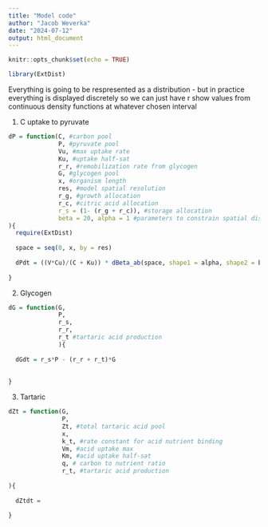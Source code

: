 ```yaml
---
title: "Model code"
author: "Jacob Weverka"
date: "2024-07-12"
output: html_document
---
```


```r
knitr::opts_chunk$set(echo = TRUE)

library(ExtDist)
```

Everything is going to be respresented as a distribution - but in practice everything is displayed discretely so we can just have r show values from continuous density functions at whatever chosen interval

1. C uptake to pyruvate

```r
dP = function(C, #carbon pool
              P, #pyruvate pool
              Vu, #max uptake rate
              Ku, #uptake half-sat
              r_r, #remobilization rate from glycogen
              G, #glycogen pool 
              x, #organism length
              res, #model spatial resolution
              r_g, #growth allocation
              r_c, #citric acid allocation
              r_s = (1- (r_g + r_c)), #storage allocation
              beta = 20, alpha = 1 #parameters to constrain spatial distribution
){
  require(ExtDist)
  
  space = seq(0, x, by = res)
  
  dPdt = ((V*Cu)/(C + Ku)) * dBeta_ab(space, shape1 = alpha, shape2 = beta, a = 0, b = x) + r_r * G - (r_g + r_c +r_s) * G
  
}


```


2. Glycogen

```r

dG = function(G, 
              P, 
              r_s, 
              r_r, 
              r_t #tartaric acid production
              ){
  
  dGdt = r_s*P - (r_r + r_t)*G
  
  
}

```


3. Tartaric

```r
dZt = function(G, 
               P, 
               Zt, #total tartaric acid pool
               x,
               k_t, #rate constant for acid nutrient binding
               Vm, #acid uptake max
               Km, #acid uptake half-sat
               q, # carbon to nutrient ratio
               r_t, #tartaric acid production
               
){
  
  dZtdt = 
  
}


```


